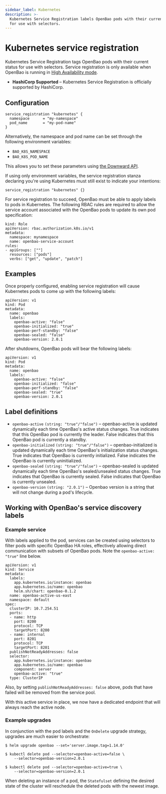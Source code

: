 ```yaml
---
sidebar_label: Kubernetes
description: >-
  Kubernetes Service Registration labels OpenBao pods with their current status
  for use with selectors.
---
```


# Kubernetes service registration

Kubernetes Service Registration tags OpenBao pods with their current status for
use with selectors. Service registration is only available when OpenBao is running in
[High Availability mode](/docs/concepts/ha).

- **HashiCorp Supported** – Kubernetes Service Registration is officially supported
  by HashiCorp.

## Configuration

```hcl
service_registration "kubernetes" {
  namespace      = "my-namespace"
  pod_name       = "my-pod-name"
}
```

Alternatively, the namespace and pod name can be set through the following
environment variables:

- `BAO_K8S_NAMESPACE`
- `BAO_K8S_POD_NAME`

This allows you to set these parameters using
[the Downward API](https://kubernetes.io/docs/tasks/inject-data-application/downward-api-volume-expose-pod-information/).

If using only environment variables, the service registration stanza declaring
you're using Kubernetes must still exist to indicate your intentions:

```
service_registration "kubernetes" {}
```

For service registration to succeed, OpenBao must be able to apply labels to pods
in Kubernetes. The following RBAC rules are required to allow the service account
associated with the OpenBao pods to update its own pod specification:

```
kind: Role
apiVersion: rbac.authorization.k8s.io/v1
metadata:
  namespace: mynamespace
  name: openbao-service-account
rules:
- apiGroups: [""]
  resources: ["pods"]
  verbs: ["get", "update", "patch"]
```

## Examples

Once properly configured, enabling service registration will cause Kubernetes pods
to come up with the following labels:

```
apiVersion: v1
kind: Pod
metadata:
  name: openbao
  labels:
    openbao-active: "false"
    openbao-initialized: "true"
    openbao-perf-standby: "false"
    openbao-sealed: "false"
    openbao-version: 2.0.1
```

After shutdowns, OpenBao pods will bear the following labels:

```
apiVersion: v1
kind: Pod
metadata:
  name: openbao
  labels:
    openbao-active: "false"
    openbao-initialized: "false"
    openbao-perf-standby: "false"
    openbao-sealed: "true"
    openbao-version: 2.0.1
```

## Label definitions

- `openbao-active` `(string: "true"/"false")` – openbao-active is updated dynamically each time OpenBao's active status changes.
  True indicates that this OpenBao pod is currently the leader. False indicates that this OpenBao pod is currently a standby.
- `openbao-initialized` `(string: "true"/"false")` – openbao-initialized is updated dynamically each time OpenBao's initialization
  status changes. True indicates that OpenBao is currently initialized. False indicates the OpenBao is currently uninitialized.
- `openbao-sealed` `(string: "true"/"false")` – openbao-sealed is updated dynamically each
  time OpenBao's sealed/unsealed status changes. True indicates that OpenBao is currently sealed. False indicates that OpenBao
  is currently unsealed.
- `openbao-version` `(string: "2.0.1")` – Openbao version is a string that will not change during a pod's lifecycle.

## Working with OpenBao's service discovery labels

### Example service

With labels applied to the pod, services can be created using selectors to filter pods with specific OpenBao HA roles,
effectively allowing direct communication with subsets of OpenBao pods. Note the `openbao-active: "true"` line below.

```
apiVersion: v1
kind: Service
metadata:
  labels:
    app.kubernetes.io/instance: openbao
    app.kubernetes.io/name: openbao
    helm.sh/chart: openbao-0.1.2
  name: openbao-active-us-east
  namespace: default
spec:
  clusterIP: 10.7.254.51
  ports:
  - name: http
    port: 8200
    protocol: TCP
    targetPort: 8200
  - name: internal
    port: 8201
    protocol: TCP
    targetPort: 8201
  publishNotReadyAddresses: false
  selector:
    app.kubernetes.io/instance: openbao
    app.kubernetes.io/name: openbao
    component: server
    openbao-active: "true"
  type: ClusterIP
```

Also, by setting `publishNotReadyAddresses: false` above, pods that have failed will be removed from the service pool.

With this active service in place, we now have a dedicated endpoint that will always reach the active node. 

### Example upgrades

In conjunction with the pod labels and the `OnDelete` upgrade strategy, upgrades are much easier to orchestrate:

```shell-session
$ helm upgrade openbao --set='server.image.tag=1.14.0'

$ kubectl delete pod --selector=openbao-active=false \
    --selector=openbao-version=2.0.1

$ kubectl delete pod --selector=openbao-active=true \
    --selector=openbao-version=2.0.1
```

When deleting an instance of a pod, the `Statefulset` defining the desired state of the cluster will reschedule the
deleted pods with the newest image.
